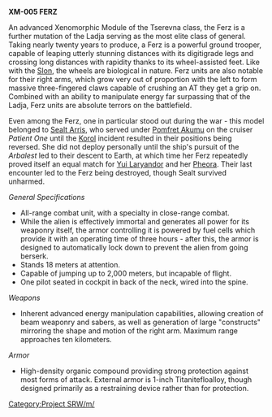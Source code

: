 '''XM-005 FERZ'''

An advanced Xenomorphic Module of the Tserevna class, the Ferz is a further mutation of the Ladja serving as the most elite class of general.  Taking nearly twenty years to produce, a Ferz is a powerful ground trooper, capable of leaping utterly stunning distances with its digitigrade legs and crossing long distances with rapidity thanks to its wheel-assisted feet.  Like with the [[Slon]], the wheels are biological in nature.  Ferz units are also notable for their right arms, which grow very out of proportion with the left to form massive three-fingered claws capable of crushing an AT they get a grip on.  Combined with an ability to manipulate energy far surpassing that of the Ladja, Ferz units are absolute terrors on the battlefield.

Even among the Ferz, one in particular stood out during the war - this model belonged to [[Sealt Arris]], who served under [[Pomfret Akumu]] on the cruiser ''Patient One'' until the [[Korol]] incident resulted in their positions being reversed.  She did not deploy personally until the ship's pursuit of the ''Arbalest'' led to their descent to Earth, at which time her Ferz repeatedly proved itself an equal match for [[Yui Laryandor]] and her [[Pheora]].  Their last encounter led to the Ferz being destroyed, though Sealt survived unharmed.

''General Specifications''

*All-range combat unit, with a specialty in close-range combat.
*While the alien is effectively immortal and generates all power for its weaponry itself, the armor controlling it is powered by fuel cells which provide it with an operating time of three hours - after this, the armor is designed to automatically lock down to prevent the alien from going berserk.
*Stands 18 meters at attention.
*Capable of jumping up to 2,000 meters, but incapable of flight.
*One pilot seated in cockpit in back of the neck, wired into the spine.

''Weapons''

*Inherent advanced energy manipulation capabilities, allowing creation of beam weaponry and sabers, as well as generation of large "constructs" mirroring the shape and motion of the right arm.  Maximum range approaches ten kilometers.

''Armor''

*High-density organic compound providing strong protection against most forms of attack.  External armor is 1-inch Titanitefloalloy, though designed primarily as a restraining device rather than for protection.

{{CheckmateWarZugzwang}}

[[Category:Project SRW/m/]]